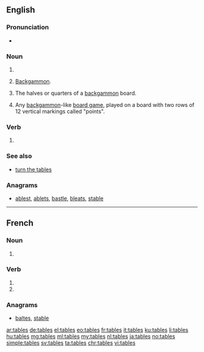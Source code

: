 ==English==

===Pronunciation===
* {{audio|en-us-tables.ogg|Audio (US)}}

===Noun===
{{head|en|plural}}

# {{plural of|table|lang=en}}
# {{context|plural only|lang=en}} [[backgammon|Backgammon]].
# {{context|plural only|backgammon|lang=en}} The halves or quarters of a [[backgammon]] board.
# {{context|plural only|lang=en}} Any [[backgammon]]-like [[board game]], played on a board with two rows of 12 vertical markings called "points".

===Verb===
{{head|en}}

# {{en-third-person singular of|table}}

===See also===
* [[turn the tables]]

===Anagrams===
* [[ablest#English|ablest]], [[ablets#English|ablets]], [[bastle#English|bastle]], [[bleats#English|bleats]], [[stable#English|stable]]

----

==French==

===Noun===
{{head|fr|plural}} {{g|f-p}}

# {{plural of|table|lang=fr}}

===Verb===
{{fr-verb-form}}

# {{conjugation of|tabler||2|s|pres|ind|lang=fr}}
# {{conjugation of|tabler||2|s|pres|sub|lang=fr}}

===Anagrams===
* [[baltes#French|baltes]], [[stable#French|stable]]

[[ar:tables]]
[[de:tables]]
[[el:tables]]
[[eo:tables]]
[[fr:tables]]
[[it:tables]]
[[ku:tables]]
[[li:tables]]
[[hu:tables]]
[[mg:tables]]
[[ml:tables]]
[[my:tables]]
[[nl:tables]]
[[ja:tables]]
[[no:tables]]
[[simple:tables]]
[[sv:tables]]
[[ta:tables]]
[[chr:tables]]
[[vi:tables]]